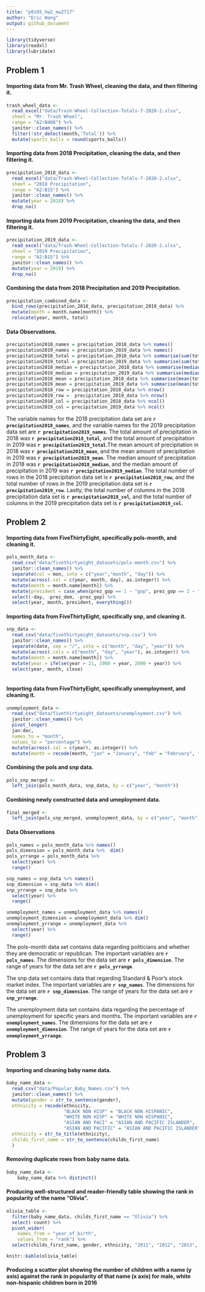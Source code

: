 ```yaml
---
title: "p8105_hw2_ew2717"
author: "Eric Wang"
output: github_document
---
```


```r

library(tidyverse)
library(readxl)
library(lubridate)

```

## Problem 1

#### Importing data from Mr. Trash Wheel, cleaning the data, and then filtering it.

```r

trash_wheel_data <-
  read_excel("data/Trash-Wheel-Collection-Totals-7-2020-2.xlsx",
  sheet = "Mr. Trash Wheel",
  range = "A2:N408") %>% 
  janitor::clean_names() %>% 
  filter(!str_detect(month,'Total')) %>% 
  mutate(sports_balls = round(sports_balls))

```

#### Importing data from 2018 Precipitation, cleaning the data, and then filtering it.

```r

precipitation_2018_data <-
  read_excel("data/Trash-Wheel-Collection-Totals-7-2020-2.xlsx",
  sheet = "2018 Precipitation",
  range = "A2:B15") %>% 
  janitor::clean_names() %>% 
  mutate(year = 2018) %>% 
  drop_na()

```

#### Importing data from 2019 Precipitation, cleaning the data, and then filtering it.

```r

precipitation_2019_data <-
  read_excel("data/Trash-Wheel-Collection-Totals-7-2020-2.xlsx",
  sheet = "2019 Precipitation",
  range = "A2:B15") %>% 
  janitor::clean_names() %>% 
  mutate(year = 2019) %>% 
  drop_na()

```

#### Combining the data from 2018 Precipitation and 2019 Precipitation. 

```r

precipitation_combined_data <-
  bind_rows(precipitation_2018_data, precipitation_2019_data) %>% 
  mutate(month = month.name[month]) %>% 
  relocate(year, month, total)

```

#### Data Observations.

```r

precipitation2018_names = precipitation_2018_data %>% names()
precipitation2019_names = precipitation_2019_data %>% names()
precipitation2018_total = precipitation_2018_data %>% summarise(sum(total))
precipitation2019_total = precipitation_2019_data %>% summarise(sum(total))
precipitation2018_median = precipitation_2018_data %>% summarise(median(total))
precipitation2019_median = precipitation_2019_data %>% summarise(median(total))
precipitation2018_mean = precipitation_2018_data %>% summarise(mean(total))
precipitation2019_mean = precipitation_2019_data %>% summarise(mean(total))
precipitation2018_row = precipitation_2018_data %>% nrow()
precipitation2019_row =  precipitation_2019_data %>% nrow()
precipitation2018_col = precipitation_2018_data %>% ncol()
precipitation2019_col = precipitation_2019_data %>% ncol()

```

The variable names for the 2018 precipitation data set are **`r precipitation2018_names`**, and the variable names for the 2019 precipitation data set are **`r precipitation2019_names`**. The total amount of precipitation in 2018 was **`r precipitation2018_total`**, and the total amount of precipitation in 2019 was **`r precipitation2019_total`**.The mean amount of precipitation in 2018 was **`r precipitation2018_mean`**, and the mean amount of precipitation in 2019 was **`r precipitation2019_mean`**. The median amount of precipitation in 2018 was **`r precipitation2018_median`**, and the median amount of precipitation in 2019 was **`r precipitation2019_median`**. The total number of rows in the 2018 precipitation data set is **`r precipitation2018_row`**, and the total number of rows in the 2019 precipitation data set is **`r precipitation2019_row`**. Lastly, the total number of columns in the 2018 precipitation data set is **`r precipitation2018_col`**, and the total number of columns in the 2019 precipitation data set is **`r precipitation2019_col`**.

## Problem 2

#### Importing data from FiveThirtyEight, specifically pols-month, and cleaning it.

```r

pols_month_data <- 
  read_csv("data/fivethirtyeight_datasets/pols-month.csv") %>%
  janitor::clean_names() %>%
  separate(col = mon, into = c("year","month", "day")) %>% 
  mutate(across(.col = c(year, month, day), as.integer)) %>% 
  mutate(month = month.name[month]) %>% 
  mutate(president = case_when(prez_gop == 1 ~ "gop", prez_gop == 2 ~ "gop", prez_dem == 1 ~ "dem")) %>% 
  select(-day, -prez_dem, -prez_gop) %>% 
  select(year, month, president, everything())

```

#### Importing data from FiveThirtyEight, specifically snp, and cleaning it.

```r

snp_data <- 
  read_csv("data/fivethirtyeight_datasets/snp.csv") %>%
  janitor::clean_names() %>% 
  separate(date, sep = "/", into = c("month", "day", "year")) %>%
  mutate(across(.cols = c("month", "day", "year"), as.integer)) %>%
  mutate(month = month.name[month]) %>%
  mutate(year = ifelse(year > 21, 1900 + year, 2000 + year)) %>%
  select(year, month, close)
  
```

#### Importing data from FiveThirtyEight, specifically unemployment, and cleaning it.

```r

unemployment_data <- 
  read_csv("data/fivethirtyeight_datasets/unemployment.csv") %>%
  janitor::clean_names() %>%
  pivot_longer(
  jan:dec,
  names_to = "month", 
  values_to = "percentage") %>% 
  mutate(across(.col = c(year), as.integer)) %>% 
  mutate(month = recode(month, "jan" = "January", "feb" = "February", "mar" = "March", "apr" = "April", "may" = "May", "jun" = "June", "jul" = "July", "aug" = "August", "sep" = "September", "oct" = "October", "nov" = "November", "dec" = "December"))

```

#### Combining the pols and snp data.

```r

pols_snp_merged <-
  left_join(pols_month_data, snp_data, by = c("year", "month"))

```


#### Combining newly constructed data and umeployment data. 

```r

final_merged <-
  left_join(pols_snp_merged, unemployment_data, by = c("year", "month"))

```

#### Data Observations

```r

pols_names = pols_month_data %>% names()
pols_dimension = pols_month_data %>%  dim()
pols_yrrange = pols_month_data %>% 
  select(year) %>% 
  range()

snp_names = snp_data %>% names()
snp_dimension = snp_data %>% dim()
snp_yrrange = snp_data %>% 
  select(year) %>% 
  range()

unemployment_names = unemployment_data %>% names()
unemployment_dimension = unemployment_data %>% dim()
unemployment_yrrange = unemployment_data %>% 
  select(year) %>% 
  range()

```

The pols-month data set contains data regarding politicians and whether they are democratic or republican. The important variables are **`r pols_names`**. The dimensions for the data set are **`r pols_dimension`**. The range of years for the data set are **`r pols_yrrange`**. 

The snp data set contains data that regarding Standard & Poor’s stock market index. The important variables are **`r snp_names`**. The dimensions for the data set are **`r snp_dimension`**. The range of years for the data set are **`r snp_yrrange`**. 

The unemployment data set contains data regarding the percentage of unemployment for specific years and months. The important variables are **`r unemployment_names`**. The dimensions for the data set are **`r unemployment_dimension`**. The range of years for the data set are **`r unemployment_yrrange`**. 


## Problem 3

#### Importing and cleaning baby name data. 

```r

baby_name_data <-
  read_csv("data/Popular_Baby_Names.csv") %>% 
  janitor::clean_names() %>% 
  mutate(gender = str_to_sentence(gender),
  ethnicity = recode(ethnicity, 
                     "BLACK NON HISP" = "BLACK NON HISPANIC", 
                     "WHITE NON HISP" = "WHITE NON HISPANIC", 
                     "ASIAN AND PACI" = "ASIAN AND PACIFIC ISLANDER", 
                     "ASIAN AND PACIFIC" = "ASIAN AND PACIFIC ISLANDER"),
  ethnicity = str_to_title(ethnicity),
  childs_first_name = str_to_sentence(childs_first_name)
  )

```

#### Removing duplicate rows from baby name data.

```r

baby_name_data <-
    baby_name_data %>% distinct()

```

#### Producing well-structured and reader-friendly table showing the rank in popularity of the name “Olivia".

```r

olivia_table <-
  filter(baby_name_data, childs_first_name == "Olivia") %>%
  select(-count) %>% 
  pivot_wider(
    names_from = "year_of_birth",
    values_from = "rank") %>% 
  select(childs_first_name, gender, ethnicity, "2011", "2012", "2013", "2014", "2015", "2016")

knitr::kable(olivia_table)

```

#### Producing a scatter plot showing the number of children with a name (y axis) against the rank in popularity of that name (x axis) for male, white non-hispanic children born in 2016

```r



```

